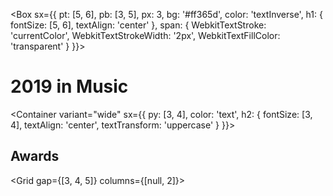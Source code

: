 
<Box
  sx={{
    pt: [5, 6],
    pb: [3, 5],
    px: 3,
    bg: '#ff365d',
    color: 'textInverse',
    h1: { fontSize: [5, 6], textAlign: 'center' },
    span: {
      WebkitTextStroke: 'currentColor',
      WebkitTextStrokeWidth: '2px',
      WebkitTextFillColor: 'transparent'
    }
  }}>

# 2019 <span>in Music</span>

</Box>

<Container
  variant="wide"
  sx={{
    py: [3, 4],
    color: 'text',
    h2: { fontSize: [3, 4], textAlign: 'center', textTransform: 'uppercase' }
  }}>


## Awards

<Grid gap={[3, 4, 5]} columns={[null, 2]}>
  <Artist
    label="Best New Artist"
    name="Conan Gray"
    artwork="https://images.sk-static.com/images/media/img/col6/20190206-182210-650598.jpg"
  />
  <Album
    label="Album of the Year"
    name="Narrated for You"
    artist="Alec Benjamin"
    artwork="https://is5-ssl.mzstatic.com/image/thumb/Music128/v4/c2/66/5e/c2665ec4-d57c-a539-5133-22ee864ca6cb/source/1024x1024bb.png"
  />
  <Album
    label="EP of the Year"
    name="Crystalline"
    artist="Bülow"
    artwork="https://is5-ssl.mzstatic.com/image/thumb/Music113/v4/e2/1c/ac/e21cacac-ff21-2f31-a92d-9f43dda6cbf6/source/1024x1024bb.png"
  />
  <Album
    label="Single of the Year"
    name="i’m so tired…"
    artist="Lauv & Troye Sivan"
    artwork="https://is5-ssl.mzstatic.com/image/thumb/Music114/v4/05/c7/1b/05c71b41-8627-37a3-6fc4-0f1a2272a18c/source/1024x1024bb.png"
  />
</Grid>

</Container>
